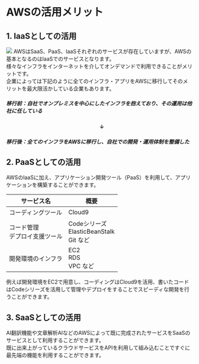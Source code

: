 # AWSの活用メリット
## 1. IaaSとしての活用
![](../../aws_cp_cloud_basics_cloud_service_form.png)
AWSはSaaS、PaaS、IaaSそれぞれのサービスが存在していますが、AWSの基本となるのはIaaSでのサービスとなります。  
様々なインフラをインターネットを介してオンデマンドで利用できることがメリットです。  
企業によっては下記のように全てのインフラ・アプリをAWSに移行してそのメリットを最大限活かしている企業もあります。
##### 移行前：自社でオンプレミスを中心にしたインフラを抱えており、その運用は他社に任している
#### 　　　　　　　　　　　　　　　　　　↓
##### 移行後：全てのインフラをAWSに移行し、自社での開発・運用体制を整備した
## 2. PaaSとしての活用
AWSのIaaSに加え、アプリケーション開発ツール（PaaS）を利用して、アプリケーションを構築することができます。

| サービス名 | 概要 |
|-------|-------|
| コーディングツール | Cloud9 |
| コード管理<br/>デプロイ支援ツール | Codeシリーズ<br/>ElasticBeanStalk<br/>Git など |
| 開発環境のインフラ | EC2<br/>RDS<br/>VPC など |
例えば開発環境をEC2で用意し、コーディングはCloud9を活用、書いたコードはCodeシリーズを活用して管理やデプロイをすることでスピーディな開発を行うことができます。
## 3. SaaSとしての活用
AI翻訳機能や文章解析AIなどのAWSによって既に完成されたサービスをSaaSのサービスとして利用することができます。  
既に出来上がっているクラウドサービスをAPIを利用して組み込むことですぐに最先端の機能を利用することができます。 